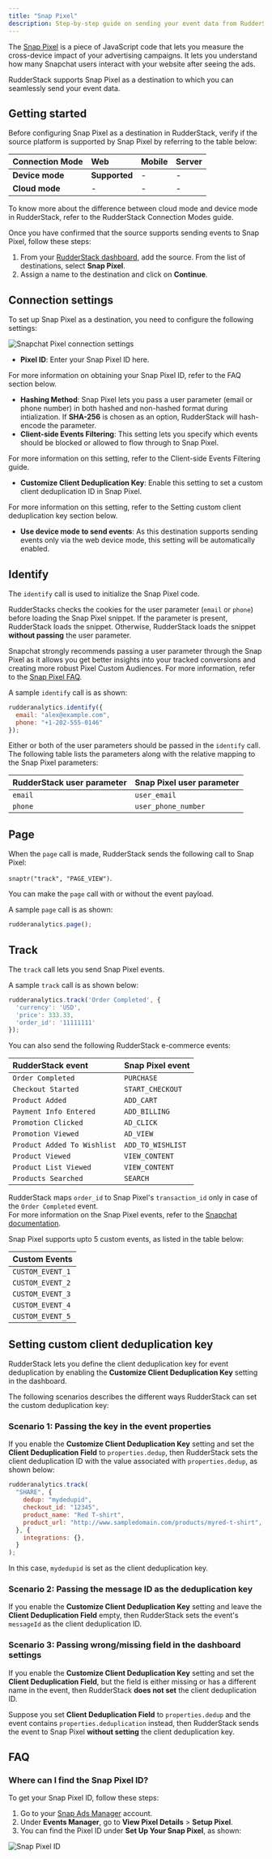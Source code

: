 ```yaml
---
title: "Snap Pixel"
description: Step-by-step guide on sending your event data from RudderStack to Snap Pixel.
---
```


The [Snap Pixel](https://ads.snapchat.com/) is a piece of JavaScript code that lets you measure the cross-device impact of your advertising campaigns. It lets you understand how many Snapchat users interact with your website after seeing the ads.

RudderStack supports Snap Pixel as a destination to which you can seamlessly send your event data.

## Getting started

Before configuring Snap Pixel as a destination in RudderStack, verify if the source platform is supported by Snap Pixel by referring to the table below:

| **Connection Mode** | **Web** | **Mobile** | **Server** |
| :--- | :--- | :--- | :--- |
| **Device mode** | **Supported** | - | - |
| **Cloud mode** | - | - | - |

<div class="infoBlock">
To know more about the difference between cloud mode and device mode in RudderStack, refer to the <Link to="/destinations/rudderstack-connection-modes/">RudderStack Connection Modes</Link> guide.
</div>

Once you have confirmed that the source supports sending events to Snap Pixel, follow these steps:

1. From your [RudderStack dashboard](https://app.rudderstack.com/), add the source. From the list of destinations, select **Snap Pixel**.
2. Assign a name to the destination and click on **Continue**.

## Connection settings

To set up Snap Pixel as a destination, you need to configure the following settings:

<img src="../../assets/event-stream-destinations/snap-pixel-connection-settings.png" alt="Snapchat Pixel connection settings" />

- **Pixel ID**: Enter your Snap Pixel ID here.

<div class="infoBlock">
For more information on obtaining your Snap Pixel ID, refer to the <Link to="#faq">FAQ</Link> section below.
</div>

- **Hashing Method**: Snap Pixel lets you pass a user parameter \(email or phone number\) in both hashed and non-hashed format during intialization. If **SHA-256** is chosen as an option, RudderStack will hash-encode the parameter.
- **Client-side Events Filtering**: This setting lets you specify which events should be blocked or allowed to flow through to Snap Pixel.

<div class="infoBlock">
For more information on this setting, refer to the <Link to="https://www.rudderstack.com/docs/sources/sdks/event-filtering/">Client-side Events Filtering</Link> guide.
</div>

- **Customize Client Deduplication Key**: Enable this setting to set a custom client deduplication ID in Snap Pixel.

<div class="infoBlock">
For more information on this setting, refer to the <Link to="#setting-custom-client-deduplication-key">Setting custom client deduplication key</Link> section below.
</div>

- **Use device mode to send events**: As this destination supports sending events only via the <Link to="/destinations/rudderstack-connection-modes/#device-mode">web device mode</Link>, this setting will be automatically enabled.

## Identify

The <Link to="/event-spec/standard-events/identify/">`identify`</Link> call is used to initialize the Snap Pixel code.

RudderStacks checks the cookies for the user parameter (`email` or `phone`) before loading the Snap Pixel snippet. If the parameter is present, RudderStack loads the snippet. Otherwise, RudderStack loads the snippet **without passing** the user parameter.

<div class="infoBlock">
Snapchat strongly recommends passing a user parameter through the Snap Pixel as it allows you get better insights into your tracked conversions and creating more robust Pixel Custom Audiences. For more information, refer to the <a href="https://businesshelp.snapchat.com/s/article/pixel-website-install?language=en_US">Snap Pixel FAQ</a>.
</div>

A sample `identify` call is as shown:

```javascript
rudderanalytics.identify({
  email: "alex@example.com",
  phone: "+1-202-555-0146"
});   
```

Either or both of the user parameters should be passed in the `identify` call. The following table lists the parameters along with the relative mapping to the Snap Pixel parameters:

| **RudderStack user parameter** | **Snap Pixel user parameter** |
| :--- | :--- |
| `email` | `user_email` |
| `phone` | `user_phone_number` |

## Page

When the <Link to="/event-spec/standard-events/page/">`page`</Link> call is made, RudderStack sends the following call to Snap Pixel:

`snaptr("track", "PAGE_VIEW")`.

You can make the `page` call with or without the event payload.

A sample `page` call is as shown:

```javascript
rudderanalytics.page();
```

## Track

The <Link to="/event-spec/standard-events/track/">`track`</Link> call lets you send Snap Pixel events.

A sample `track` call is as shown below:

```javascript
rudderanalytics.track('Order Completed', {
  'currency': 'USD',
  'price': 333.33,
  'order_id': '11111111'
});
```

You can also send the following <Link to="/event-spec/ecommerce-events-spec/">RudderStack e-commerce events</Link>:

| **RudderStack event** | **Snap Pixel event** |
| :--- | :--- |
| `Order Completed` | `PURCHASE` |
| `Checkout Started` | `START_CHECKOUT` |
| `Product Added` | `ADD_CART` |
| `Payment Info Entered` | `ADD_BILLING` |
| `Promotion Clicked` | `AD_CLICK` |
| `Promotion Viewed` | `AD_VIEW` |
| `Product Added To Wishlist` | `ADD_TO_WISHLIST` |
| `Product Viewed` | `VIEW_CONTENT` |
| `Product List Viewed` | `VIEW_CONTENT` |
| `Products Searched` | `SEARCH` |

<div class="warningBlock">
RudderStack maps <code class="inline-code">order_id</code> to Snap Pixel's <code class="inline-code">transaction_id</code> only in case of the <code class="inline-code">Order Completed</code> event.  
</div>

<div class="infoBlock">
For more information on the Snap Pixel events, refer to the <a href="https://businesshelp.snapchat.com/s/article/pixel-website-install?language=en_US">Snapchat documentation</a>.
</div>

Snap Pixel supports upto 5 custom events, as listed in the table below:

| **Custom Events** |
| :--- |
| `CUSTOM_EVENT_1` |
| `CUSTOM_EVENT_2` |
| `CUSTOM_EVENT_3` |
| `CUSTOM_EVENT_4` |
| `CUSTOM_EVENT_5` |

## Setting custom client deduplication key

RudderStack lets you define the client deduplication key for event deduplication by enabling the **Customize Client Deduplication Key** setting in the dashboard. 

The following scenarios describes the different ways RudderStack can set the custom deduplication key:

### Scenario 1: Passing the key in the event properties

If you enable the **Customize Client Deduplication Key** setting and set the **Client Deduplication Field** to `properties.dedup`, then RudderStack sets the client deduplication ID with the value associated with `properties.dedup`, as shown below:

```javascript
rudderanalytics.track(
  "SHARE", {
    dedup: "mydedupid",
    checkout_id: "12345",
    product_name: "Red T-shirt",
    product_url: "http://www.sampledomain.com/products/myred-t-shirt",
  }, {
    integrations: {},
  }
);
```

In this case, `mydedupid` is set as the client deduplication key.

### Scenario 2: Passing the message ID as the deduplication key

If you enable the **Customize Client Deduplication Key** setting and leave the **Client Deduplication Field** empty, then RudderStack sets the event's `messageId` as the client deduplication ID.

### Scenario 3: Passing wrong/missing field in the dashboard settings

If you enable the **Customize Client Deduplication Key** setting and set the **Client Deduplication Field**, but the field is either missing or has a different name in the event, then RudderStack **does not set** the client deduplication ID.

Suppose you set **Client Deduplication Field** to `properties.dedup` and the event contains `properties.deduplication` instead, then RudderStack sends the event to Snap Pixel **without setting** the client deduplication key.

## FAQ

### Where can I find the Snap Pixel ID?

To get your Snap Pixel ID, follow these steps:

1. Go to your [Snap Ads Manager](https://ads.snapchat.com/) account. 
2. Under **Events Manager**, go to **View Pixel Details** > **Setup Pixel**. 
3. You can find the Pixel ID under **Set Up Your Snap Pixel**, as shown:

<img src="../../assets/event-stream-destinations/snap-pixel-id.png" alt="Snap Pixel ID" />